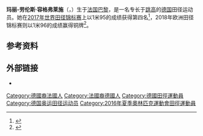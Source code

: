 '''玛丽-劳伦斯·容格弗莱施'''（{{lang-de|Marie-Laurence Jungfleisch}}，{{bd|1990年|10月7日||}}）生于[[法国|法国]][[巴黎|巴黎]]，是一名专长于[[跳高|跳高]]的[[德国|德国]]田径运动员。她在[[2017年世界田径锦标赛|2017年世界田径锦标赛]]上以1米95的成绩获得第四名<ref>{{cite web|title=High Jump Women − Final − Results|url=https://media.aws.iaaf.org/competitiondocuments/pdf/5151/AT-HJ-W-f----.RS6.pdf|work=[[国际田径联合会|IAAF]]|date=2017-08-12|accessdate=2017-08-13|archiveurl=https://web.archive.org/web/20170813060053/https://media.aws.iaaf.org/competitiondocuments/pdf/5151/AT-HJ-W-f----.RS6.pdf|archivedate=2017-08-13}}</ref>，2018年欧洲田径锦标赛则以1米96的成绩赢得铜牌<ref>{{Cite web |url=http://www.european-athletics.org/externalmodules/AT/pdf/ATW071101_C73M.pdf |title=Final results |date=2018-08-10 |access-date=2018-09-21 |work=European Athletics |archive-url=https://web.archive.org/web/20180811083721/http://www.european-athletics.org/externalmodules/AT/pdf/ATW071101_C73M.pdf |archive-date=2018-08-11 }}</ref>。

==参考资料==
{{Reflist}}

==外部链接==
* {{iaaf name|id=245936}}

{{Authority control}}

{{DEFAULTSORT:Jungfleisch, Marie-Laurence}}
[[Category:德國裔法國人|Category:德國裔法國人]]
[[Category:法國裔德國人|Category:法國裔德國人]]
[[Category:德國田徑運動員|Category:德國田徑運動員]]
[[Category:德国奥运田径运动员|Category:德国奥运田径运动员]]
[[Category:2016年夏季奧林匹克運動會田徑運動員|Category:2016年夏季奧林匹克運動會田徑運動員]]

{{欧洲体育人物小作品}}